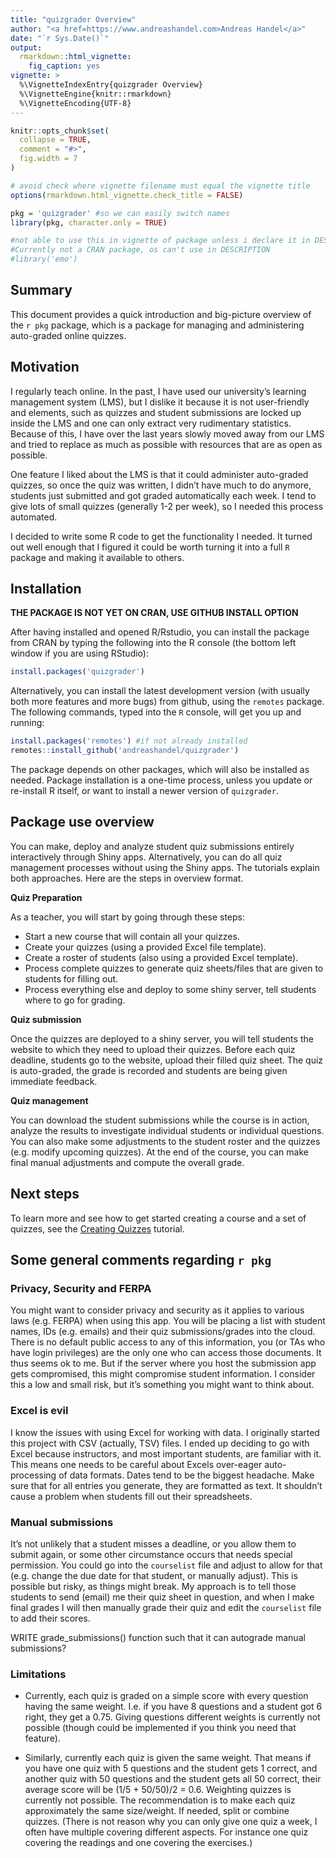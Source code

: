 ```yaml
---
title: "quizgrader Overview"
author: "<a href=https://www.andreashandel.com>Andreas Handel</a>"
date: "`r Sys.Date()`"
output:
  rmarkdown::html_vignette:
    fig_caption: yes
vignette: >
  %\VignetteIndexEntry{quizgrader Overview}
  %\VignetteEngine{knitr::rmarkdown}
  %\VignetteEncoding{UTF-8}
---
```



```r
knitr::opts_chunk$set(
  collapse = TRUE,
  comment = "#>",
  fig.width = 7
)

# avoid check where vignette filename must equal the vignette title
options(rmarkdown.html_vignette.check_title = FALSE)
```

```r
pkg = 'quizgrader' #so we can easily switch names
library(pkg, character.only = TRUE)
```


```r
#not able to use this in vignette of package unless i declare it in DESCRIPTION
#Currently not a CRAN package, os can't use in DESCRIPTION
#library('emo')
```



## Summary

This document provides a quick introduction and big-picture overview of the `r pkg` package, which is a package for managing and administering auto-graded online quizzes.


## Motivation

I regularly teach online. In the past, I have used our university's learning management system (LMS), but I dislike it because it is not user-friendly and elements, such as quizzes and student submissions are locked up inside the LMS and one can only extract very rudimentary statistics. Because of this, I have over the last years slowly moved away from our LMS and tried to replace as much as possible with resources that are as open as possible.

One feature I liked about the LMS is that it could administer auto-graded quizzes, so once the quiz was written, I didn't have much to do anymore, students just submitted and got graded automatically each week. I tend to give lots of small quizzes (generally 1-2 per week), so I needed this process automated.

I decided to write some R code to get the functionality I needed. It turned out well enough that I figured it could be worth turning it into a full `R` package and making it available to others.


## Installation

**THE PACKAGE IS NOT YET ON CRAN, USE GITHUB INSTALL OPTION**

After having installed and opened R/Rstudio, you can install the package from CRAN by typing the following into the R console (the bottom left window if you are using RStudio):

```r
install.packages('quizgrader')
```



Alternatively, you can install the latest development version (with usually both more features and more bugs) from github, using the `remotes` package. The following commands, typed into the `R` console, will get you up and running:

```r
install.packages('remotes') #if not already installed
remotes::install_github('andreashandel/quizgrader')
```


The package depends on other packages, which will also be installed as needed. Package installation is a one-time process, unless you update or re-install R itself, or want to install a newer version of `quizgrader`. 


## Package use overview

You can make, deploy and analyze student quiz submissions entirely interactively through Shiny apps. Alternatively, you can do all quiz management processes without using the Shiny apps. The tutorials explain both approaches. Here are the steps in overview format.

**Quiz Preparation**

As a teacher, you will start by going through these steps:

* Start a new course that will contain all your quizzes.
* Create your quizzes (using a provided Excel file template).
* Create a roster of students (also using a provided Excel template). 
* Process complete quizzes to generate quiz sheets/files that are given to students for filling out.
* Process everything else and deploy to some shiny server, tell students where to go for grading.

**Quiz submission**

Once the quizzes are deployed to a shiny server, you will tell students the website to which they need to upload their quizzes. Before each quiz deadline, students go to the website, upload their filled quiz sheet. The quiz is auto-graded, the grade is recorded and students are being given immediate feedback.


**Quiz management**

You can download the student submissions while the course is in action, analyze the results to investigate individual students or individual questions. You can also make some adjustments to the student roster and the quizzes (e.g. modify upcoming quizzes). At the end of the course, you can make final manual adjustments and compute the overall grade.


## Next steps

To learn more and see how to get started creating a course and a set of quizzes, see the [Creating Quizzes](./articles/AB_quiz_creation.html) tutorial.



## Some general comments regarding `r pkg`


### Privacy, Security and FERPA

You might want to consider privacy and security as it applies to various laws (e.g. FERPA) when using this app. You will be placing a list with student names, IDs (e.g. emails) and their quiz submissions/grades into the cloud. There is no default public access to any of this information, you (or TAs who have login privileges) are the only one who can access those documents. It thus seems ok to me. But if the server where you host the submission app gets compromised, this might compromise student information. I consider this a low and small risk, but it's something you might want to think about.


### Excel is evil

I know the issues with using Excel for working with data. I originally started this project with CSV (actually, TSV) files. I ended up deciding to go with Excel because instructors, and most important students, are familiar with it. This means one needs to be careful about Excels over-eager auto-processing of data formats. Dates tend to be the biggest headache. Make sure that for all entries you generate, they are formatted as text. It shouldn't cause a problem when students fill out their spreadsheets.


### Manual submissions

It's not unlikely that a student misses a deadline, or you allow them to submit again, or some other circumstance occurs that needs special permission. You could go into the `courselist` file and adjust to allow for that (e.g. change the due date for that student, or manually adjust). This is possible but risky, as things might break. My approach is to tell those students to send (email) me their quiz sheet in question, and when I make final grades I will then manually grade their quiz and edit the `courselist` file to add their scores.

WRITE grade_submissions() function such that it can autograde manual submissions?



### Limitations

* Currently, each quiz is graded on a simple score with every question having the same weight. I.e. if you have 8 questions and a student got 6 right, they get a 0.75. Giving questions different weights is currently not possible (though could be implemented if you think you need that feature).

* Similarly, currently each quiz is given the same weight. That means if you have one quiz with 5 questions and the student gets 1 correct, and another quiz with 50 questions and the student gets all 50 correct, their average score will be (1/5 + 50/50)/2 = 0.6. Weighting quizzes is currently not possible. The recommendation is to make each quiz approximately the same size/weight. If needed, split or combine quizzes. (There is not reason why you can only give one quiz a week, I often have multiple covering different aspects. For instance one quiz covering the readings and one covering the exercises.)  
